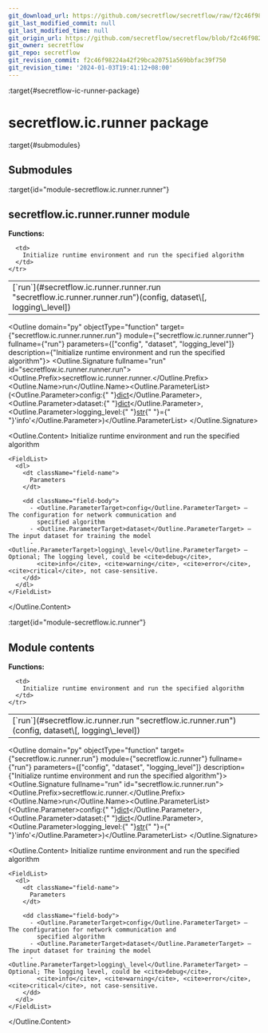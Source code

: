 ```yaml
---
git_download_url: https://github.com/secretflow/secretflow/raw/f2c46f98224a42f29bca20751a569bbfac39f750/docs/source/secretflow.ic.runner.rst
git_last_modified_commit: null
git_last_modified_time: null
git_origin_url: https://github.com/secretflow/secretflow/blob/f2c46f98224a42f29bca20751a569bbfac39f750/docs/source/secretflow.ic.runner.rst
git_owner: secretflow
git_repo: secretflow
git_revision_commit: f2c46f98224a42f29bca20751a569bbfac39f750
git_revision_time: '2024-01-03T19:41:12+08:00'
---
```


:target{#secretflow-ic-runner-package}

# secretflow\.ic.runner package

:target{#submodules}

## Submodules

:target{id="module-secretflow.ic.runner.runner"}

## <Target id="secretflow-ic-runner-runner-module" />secretflow\.ic.runner.runner module

<strong>Functions:</strong>

<table>
  <tbody>
    <tr>
      <td>
        [`run`](#secretflow.ic.runner.runner.run "secretflow.ic.runner.runner.run")(config, dataset\[, logging\_level])
      </td>

      <td>
        Initialize runtime environment and run the specified algorithm
      </td>
    </tr>
  </tbody>
</table>

<Outline domain="py" objectType="function" target={"secretflow.ic.runner.runner.run"} module={"secretflow.ic.runner.runner"} fullname={"run"} parameters={["config", "dataset", "logging_level"]} description={"Initialize runtime environment and run the specified algorithm"}>
  <Outline.Signature fullname="run" id="secretflow.ic.runner.runner.run">
    <Outline.Prefix>secretflow\.ic.runner.runner.</Outline.Prefix><Outline.Name>run</Outline.Name><Outline.ParameterList><span>(</span><Outline.Parameter><span className="name">config</span><span>:</span><span>{" "}</span><span className="name">[dict](https://docs.python.org/3/library/stdtypes.html#dict "(in Python v3.12)")</span></Outline.Parameter>, <Outline.Parameter><span className="name">dataset</span><span>:</span><span>{" "}</span><span className="name">[dict](https://docs.python.org/3/library/stdtypes.html#dict "(in Python v3.12)")</span></Outline.Parameter>, <Outline.Parameter><span className="name">logging\_level</span><span>:</span><span>{" "}</span><span className="name">[str](https://docs.python.org/3/library/stdtypes.html#str "(in Python v3.12)")</span><span>{" "}</span><span>=</span><span>{" "}</span><span>'info'</span></Outline.Parameter><span>)</span></Outline.ParameterList>
  </Outline.Signature>

  <Outline.Content>
    Initialize runtime environment and run the specified algorithm

    <FieldList>
      <dl>
        <dt className="field-name">
          Parameters
        </dt>

        <dd className="field-body">
          - <Outline.ParameterTarget>config</Outline.ParameterTarget> – The configuration for network communication and
            specified algorithm
          - <Outline.ParameterTarget>dataset</Outline.ParameterTarget> – The input dataset for training the model
          - <Outline.ParameterTarget>logging\_level</Outline.ParameterTarget> – Optional; The logging level, could be <cite>debug</cite>,
            <cite>info</cite>, <cite>warning</cite>, <cite>error</cite>, <cite>critical</cite>, not case-sensitive.
        </dd>
      </dl>
    </FieldList>
  </Outline.Content>
</Outline>

:target{id="module-secretflow.ic.runner"}

## <Target id="module-contents" />Module contents

<strong>Functions:</strong>

<table>
  <tbody>
    <tr>
      <td>
        [`run`](#secretflow.ic.runner.run "secretflow.ic.runner.run")(config, dataset\[, logging\_level])
      </td>

      <td>
        Initialize runtime environment and run the specified algorithm
      </td>
    </tr>
  </tbody>
</table>

<Outline domain="py" objectType="function" target={"secretflow.ic.runner.run"} module={"secretflow.ic.runner"} fullname={"run"} parameters={["config", "dataset", "logging_level"]} description={"Initialize runtime environment and run the specified algorithm"}>
  <Outline.Signature fullname="run" id="secretflow.ic.runner.run">
    <Outline.Prefix>secretflow\.ic.runner.</Outline.Prefix><Outline.Name>run</Outline.Name><Outline.ParameterList><span>(</span><Outline.Parameter><span className="name">config</span><span>:</span><span>{" "}</span><span className="name">[dict](https://docs.python.org/3/library/stdtypes.html#dict "(in Python v3.12)")</span></Outline.Parameter>, <Outline.Parameter><span className="name">dataset</span><span>:</span><span>{" "}</span><span className="name">[dict](https://docs.python.org/3/library/stdtypes.html#dict "(in Python v3.12)")</span></Outline.Parameter>, <Outline.Parameter><span className="name">logging\_level</span><span>:</span><span>{" "}</span><span className="name">[str](https://docs.python.org/3/library/stdtypes.html#str "(in Python v3.12)")</span><span>{" "}</span><span>=</span><span>{" "}</span><span>'info'</span></Outline.Parameter><span>)</span></Outline.ParameterList>
  </Outline.Signature>

  <Outline.Content>
    Initialize runtime environment and run the specified algorithm

    <FieldList>
      <dl>
        <dt className="field-name">
          Parameters
        </dt>

        <dd className="field-body">
          - <Outline.ParameterTarget>config</Outline.ParameterTarget> – The configuration for network communication and
            specified algorithm
          - <Outline.ParameterTarget>dataset</Outline.ParameterTarget> – The input dataset for training the model
          - <Outline.ParameterTarget>logging\_level</Outline.ParameterTarget> – Optional; The logging level, could be <cite>debug</cite>,
            <cite>info</cite>, <cite>warning</cite>, <cite>error</cite>, <cite>critical</cite>, not case-sensitive.
        </dd>
      </dl>
    </FieldList>
  </Outline.Content>
</Outline>
